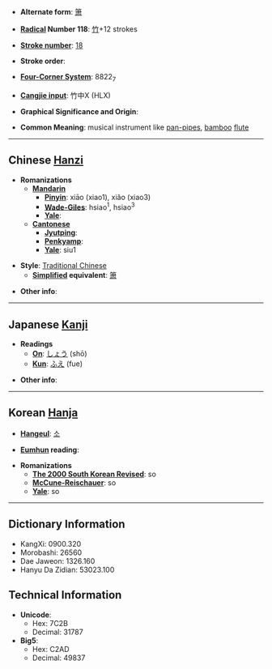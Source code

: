 * '''Alternate form''': [[箫]]

* '''[[Wiktionary:Chinese radical index| Radical]] Number 118''': [[Wiktionary:Chinese radical index 竹|竹]]+12 strokes

* '''[[Wiktionary:Chinese total strokes index|Stroke number]]''': [[Wiktionary:Chinese total strokes index 18|18]]

* '''Stroke order''': 

* '''[[Wiktionary:Chinese four corner index|Four-Corner System]]''': 8822<sub>7</sub>

* '''[[Wiktionary:Chinese Cangjie index|Cangjie input]]''': 竹中X (HLX)

* '''Graphical Significance and Origin''': 

* '''Common Meaning''': musical instrument like [[pan-pipes]], [[bamboo]] [[flute]]

----

== Chinese [[Hanzi]] ==

* '''Romanizations'''
** '''[[Mandarin]]'''
*** '''[[Pinyin]]''': xiāo (xiao1), xiǎo (xiao3)
*** '''[[Wade-Giles]]''': hsiao<sup>1</sup>, hsiao<sup>3</sup>
*** '''[[Yale]]''': 
** '''[[Cantonese]]'''
*** '''[[Jyutping]]''':
*** '''[[Penkyamp]]''': 
*** '''[[Yale]]''': siu1

* '''Style''': [[Traditional Chinese]] 
** '''[[Simplified Chinese|Simplified]] equivalent''': [[箫]]

* '''Other info''': 

----

== Japanese [[Kanji]] ==

* '''Readings'''
** '''[[On]]''': [[しょう]] (shō)
** '''[[Kun]]''': [[ふえ]] (fue)

* '''Other info''':  

----

== Korean [[Hanja]] ==

* '''[[Hangeul]]''': [[소]]

* '''[[Eumhun]] reading''': 

* '''Romanizations'''
** '''[[The 2000 South Korean Revised Romanization|The 2000 South Korean Revised]]''': so
** '''[[McCune-Reischauer]]''': so
** '''[[Yale]]''': so

----

== Dictionary Information ==

* KangXi: 0900.320
* Morobashi: 26560
* Dae Jaweon: 1326.160
* Hanyu Da Zidian: 53023.100

== Technical Information ==

* '''Unicode''':
** Hex: 7C2B
** Decimal: 31787
* '''Big5''':
** Hex: C2AD
** Decimal: 49837